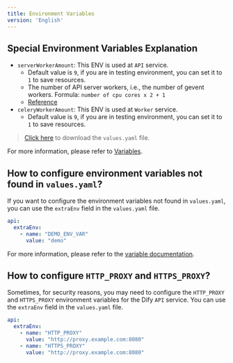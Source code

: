 ```yaml
---
title: Environment Variables
version: 'English'
---
```


## Special Environment Variables Explanation
- `serverWorkerAmount`: This ENV is used at `API` service.
  - Default value is `9`, if you are in testing environment, you can set it to `1` to save resources.
  - The number of API server workers, i.e., the number of gevent workers. Formula: `number of cpu cores x 2 + 1`
  - [Reference](https://docs.gunicorn.org/en/stable/design.html#how-many-workers)
- `celeryWorkerAmount`: This ENV is used at `Worker` service.
  - Default value is `9`, if you are in testing environment, you can set it to `1` to save resources.

> <a href="https://assets-docs.dify.ai/2024/12/bcc57aedb6d9a419fb24403e62388416.yaml" download="values.yaml">Click here</a> to download the `values.yaml` file.

For more information, please refer to [Variables](/en-us/user-guide/build-app/flow-app/variables).


## How to configure environment variables not found in `values.yaml`?
If you want to configure the environment variables not found in `values.yaml`, you can use the `extraEnv` field in the `values.yaml` file. 

```yaml
api:
  extraEnv:
    - name: "DEMO_ENV_VAR"
      value: "demo"
```

For more information, please refer to the [variable documentation](https://docs.dify.ai/getting-started/install-self-hosted/environments).

## How to configure `HTTP_PROXY` and `HTTPS_PROXY`?
Sometimes, for security reasons, you may need to configure the `HTTP_PROXY` and `HTTPS_PROXY` environment variables for the Dify `API` service.
You can use the `extraEnv` field in the `values.yaml` file. 

```yaml
api:
  extraEnv:
    - name: "HTTP_PROXY"
      value: "http://proxy.example.com:8080"
    - name: "HTTPS_PROXY"
      value: "http://proxy.example.com:8080"
```